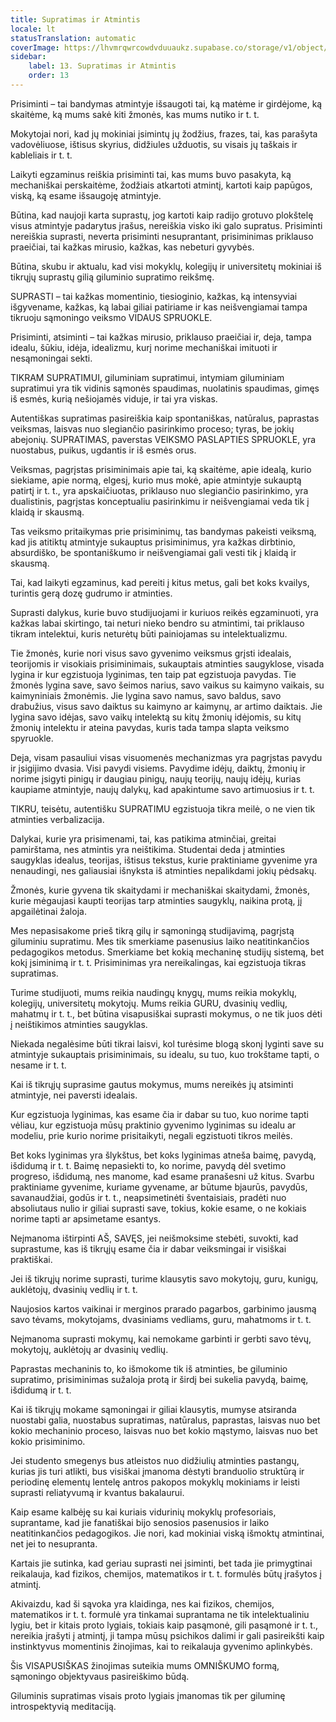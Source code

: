 ```yaml
---
title: Supratimas ir Atmintis
locale: lt
statusTranslation: automatic
coverImage: https://lhvmrqwrcowdvduuaukz.supabase.co/storage/v1/object/public/strapi-uploads/small_cover-educacion-fundamental.webp-2d51a7828a2b1309555be27f7e2a61a0.webp
sidebar:
    label: 13. Supratimas ir Atmintis
    order: 13
---
```

Prisiminti – tai bandymas atmintyje išsaugoti tai, ką matėme ir girdėjome, ką skaitėme, ką mums sakė kiti žmonės, kas mums nutiko ir t. t.

Mokytojai nori, kad jų mokiniai įsimintų jų žodžius, frazes, tai, kas parašyta vadovėliuose, ištisus skyrius, didžiules užduotis, su visais jų taškais ir kableliais ir t. t.

Laikyti egzaminus reiškia prisiminti tai, kas mums buvo pasakyta, ką mechaniškai perskaitėme, žodžiais atkartoti atmintį, kartoti kaip papūgos, viską, ką esame išsaugoję atmintyje.

Būtina, kad naujoji karta suprastų, jog kartoti kaip radijo grotuvo plokštelę visus atmintyje padarytus įrašus, nereiškia visko iki galo supratus. Prisiminti nereiškia suprasti, neverta prisiminti nesuprantant, prisiminimas priklauso praeičiai, tai kažkas mirusio, kažkas, kas nebeturi gyvybės.

Būtina, skubu ir aktualu, kad visi mokyklų, kolegijų ir universitetų mokiniai iš tikrųjų suprastų gilią giluminio supratimo reikšmę.

SUPRASTI – tai kažkas momentinio, tiesioginio, kažkas, ką intensyviai išgyvename, kažkas, ką labai giliai patiriame ir kas neišvengiamai tampa tikruoju sąmoningo veiksmo VIDAUS SPRUOKLE.

Prisiminti, atsiminti – tai kažkas mirusio, priklauso praeičiai ir, deja, tampa idealu, šūkiu, idėja, idealizmu, kurį norime mechaniškai imituoti ir nesąmoningai sekti.

TIKRAM SUPRATIMUI, giluminiam supratimui, intymiam giluminiam supratimui yra tik vidinis sąmonės spaudimas, nuolatinis spaudimas, gimęs iš esmės, kurią nešiojamės viduje, ir tai yra viskas.

Autentiškas supratimas pasireiškia kaip spontaniškas, natūralus, paprastas veiksmas, laisvas nuo slegiančio pasirinkimo proceso; tyras, be jokių abejonių. SUPRATIMAS, paverstas VEIKSMO PASLAPTIES SPRUOKLE, yra nuostabus, puikus, ugdantis ir iš esmės orus.

Veiksmas, pagrįstas prisiminimais apie tai, ką skaitėme, apie idealą, kurio siekiame, apie normą, elgesį, kurio mus mokė, apie atmintyje sukauptą patirtį ir t. t., yra apskaičiuotas, priklauso nuo slegiančio pasirinkimo, yra dualistinis, pagrįstas konceptualiu pasirinkimu ir neišvengiamai veda tik į klaidą ir skausmą.

Tas veiksmo pritaikymas prie prisiminimų, tas bandymas pakeisti veiksmą, kad jis atitiktų atmintyje sukauptus prisiminimus, yra kažkas dirbtinio, absurdiško, be spontaniškumo ir neišvengiamai gali vesti tik į klaidą ir skausmą.

Tai, kad laikyti egzaminus, kad pereiti į kitus metus, gali bet koks kvailys, turintis gerą dozę gudrumo ir atminties.

Suprasti dalykus, kurie buvo studijuojami ir kuriuos reikės egzaminuoti, yra kažkas labai skirtingo, tai neturi nieko bendro su atmintimi, tai priklauso tikram intelektui, kuris neturėtų būti painiojamas su intelektualizmu.

Tie žmonės, kurie nori visus savo gyvenimo veiksmus grįsti idealais, teorijomis ir visokiais prisiminimais, sukauptais atminties saugyklose, visada lygina ir kur egzistuoja lyginimas, ten taip pat egzistuoja pavydas. Tie žmonės lygina save, savo šeimos narius, savo vaikus su kaimyno vaikais, su kaimyniniais žmonėmis. Jie lygina savo namus, savo baldus, savo drabužius, visus savo daiktus su kaimyno ar kaimynų, ar artimo daiktais. Jie lygina savo idėjas, savo vaikų intelektą su kitų žmonių idėjomis, su kitų žmonių intelektu ir ateina pavydas, kuris tada tampa slapta veiksmo spyruokle.

Deja, visam pasauliui visas visuomenės mechanizmas yra pagrįstas pavydu ir įsigijimo dvasia. Visi pavydi visiems. Pavydime idėjų, daiktų, žmonių ir norime įsigyti pinigų ir daugiau pinigų, naujų teorijų, naujų idėjų, kurias kaupiame atmintyje, naujų dalykų, kad apakintume savo artimuosius ir t. t.

TIKRU, teisėtu, autentišku SUPRATIMU egzistuoja tikra meilė, o ne vien tik atminties verbalizacija.

Dalykai, kurie yra prisimenami, tai, kas patikima atminčiai, greitai pamirštama, nes atmintis yra neištikima. Studentai deda į atminties saugyklas idealus, teorijas, ištisus tekstus, kurie praktiniame gyvenime yra nenaudingi, nes galiausiai išnyksta iš atminties nepalikdami jokių pėdsakų.

Žmonės, kurie gyvena tik skaitydami ir mechaniškai skaitydami, žmonės, kurie mėgaujasi kaupti teorijas tarp atminties saugyklų, naikina protą, jį apgailėtinai žaloja.

Mes nepasisakome prieš tikrą gilų ir sąmoningą studijavimą, pagrįstą giluminiu supratimu. Mes tik smerkiame pasenusius laiko neatitinkančios pedagogikos metodus. Smerkiame bet kokią mechaninę studijų sistemą, bet kokį įsiminimą ir t. t. Prisiminimas yra nereikalingas, kai egzistuoja tikras supratimas.

Turime studijuoti, mums reikia naudingų knygų, mums reikia mokyklų, kolegijų, universitetų mokytojų. Mums reikia GURU, dvasinių vedlių, mahatmų ir t. t., bet būtina visapusiškai suprasti mokymus, o ne tik juos dėti į neištikimos atminties saugyklas.

Niekada negalėsime būti tikrai laisvi, kol turėsime blogą skonį lyginti save su atmintyje sukauptais prisiminimais, su idealu, su tuo, kuo trokštame tapti, o nesame ir t. t.

Kai iš tikrųjų suprasime gautus mokymus, mums nereikės jų atsiminti atmintyje, nei paversti idealais.

Kur egzistuoja lyginimas, kas esame čia ir dabar su tuo, kuo norime tapti vėliau, kur egzistuoja mūsų praktinio gyvenimo lyginimas su idealu ar modeliu, prie kurio norime prisitaikyti, negali egzistuoti tikros meilės.

Bet koks lyginimas yra šlykštus, bet koks lyginimas atneša baimę, pavydą, išdidumą ir t. t. Baimę nepasiekti to, ko norime, pavydą dėl svetimo progreso, išdidumą, nes manome, kad esame pranašesni už kitus. Svarbu praktiniame gyvenime, kuriame gyvename, ar būtume bjaurūs, pavydūs, savanaudžiai, godūs ir t. t., neapsimetinėti šventaisiais, pradėti nuo absoliutaus nulio ir giliai suprasti save, tokius, kokie esame, o ne kokiais norime tapti ar apsimetame esantys.

Neįmanoma ištirpinti AŠ, SAVĘS, jei neišmoksime stebėti, suvokti, kad suprastume, kas iš tikrųjų esame čia ir dabar veiksmingai ir visiškai praktiškai.

Jei iš tikrųjų norime suprasti, turime klausytis savo mokytojų, guru, kunigų, auklėtojų, dvasinių vedlių ir t. t.

Naujosios kartos vaikinai ir merginos prarado pagarbos, garbinimo jausmą savo tėvams, mokytojams, dvasiniams vedliams, guru, mahatmoms ir t. t.

Neįmanoma suprasti mokymų, kai nemokame garbinti ir gerbti savo tėvų, mokytojų, auklėtojų ar dvasinių vedlių.

Paprastas mechaninis to, ko išmokome tik iš atminties, be giluminio supratimo, prisiminimas sužaloja protą ir širdį bei sukelia pavydą, baimę, išdidumą ir t. t.

Kai iš tikrųjų mokame sąmoningai ir giliai klausytis, mumyse atsiranda nuostabi galia, nuostabus supratimas, natūralus, paprastas, laisvas nuo bet kokio mechaninio proceso, laisvas nuo bet kokio mąstymo, laisvas nuo bet kokio prisiminimo.

Jei studento smegenys bus atleistos nuo didžiulių atminties pastangų, kurias jis turi atlikti, bus visiškai įmanoma dėstyti branduolio struktūrą ir periodinę elementų lentelę antros pakopos mokyklų mokiniams ir leisti suprasti reliatyvumą ir kvantus bakalaurui.

Kaip esame kalbėję su kai kuriais vidurinių mokyklų profesoriais, suprantame, kad jie fanatiškai bijo senosios pasenusios ir laiko neatitinkančios pedagogikos. Jie nori, kad mokiniai viską išmoktų atmintinai, net jei to nesupranta.

Kartais jie sutinka, kad geriau suprasti nei įsiminti, bet tada jie primygtinai reikalauja, kad fizikos, chemijos, matematikos ir t. t. formulės būtų įrašytos į atmintį.

Akivaizdu, kad ši sąvoka yra klaidinga, nes kai fizikos, chemijos, matematikos ir t. t. formulė yra tinkamai suprantama ne tik intelektualiniu lygiu, bet ir kitais proto lygiais, tokiais kaip pasąmonė, gili pasąmonė ir t. t., nereikia įrašyti į atmintį, ji tampa mūsų psichikos dalimi ir gali pasireikšti kaip instinktyvus momentinis žinojimas, kai to reikalauja gyvenimo aplinkybės.

Šis VISAPUSIŠKAS žinojimas suteikia mums OMNIŠKUMO formą, sąmoningo objektyvaus pasireiškimo būdą.

Giluminis supratimas visais proto lygiais įmanomas tik per giluminę introspektyvią meditaciją.

